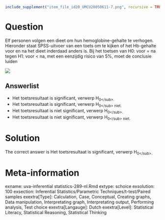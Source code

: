 ```r
include_supplement("item_file_id20_UMCU20050611-7.png", recursive = TRUE)
```
Question
========

Elf personen volgen een dieet om hun hemoglobine-gehalte te verhogen. Hieronder staat SPSS-uitvoer van een toets om te kijken of het Hb-gehalte voor en na het dieet inderdaad anders is. Bij het toetsen van H0: voor = na tegen H1: voor < na, met een eenzijdig risico van 5%, moet de conclusie luiden



![](item_file_id20_UMCU20050611-7.png)

Answerlist
----------
* Het toetsresultaat is significant, verwerp H<sub>0<\/sub>.
* Het toetsresultaat is significant, verwerp H<sub>0<\/sub> niet.
* Het toetsresultaat is niet significant, verwerp H<sub>0<\/sub>.
* Het toetsresultaat is niet significant, verwerp H<sub>0<\/sub> niet.

Solution
========

The correct answer is  Het toetsresultaat is significant, verwerp H<sub>0<\/sub>.

Meta-information
================
exname: uva-inferential statistics-289-nl.Rmd
extype: schoice
exsolution: 100
exsection: Inferential Statistics/Parametric Techniques/t-test/Paired samples
exextra[Type]: Calculation, Case, Conceptual, Creating graphs, Data manipulation, Interpretating graph, Interpretating output, Performing analysis, Test choice
exextra[Langauge]: Dutch
exextra[Level]: Statistical Literacy, Statistical Reasoning, Statistical Thinking
